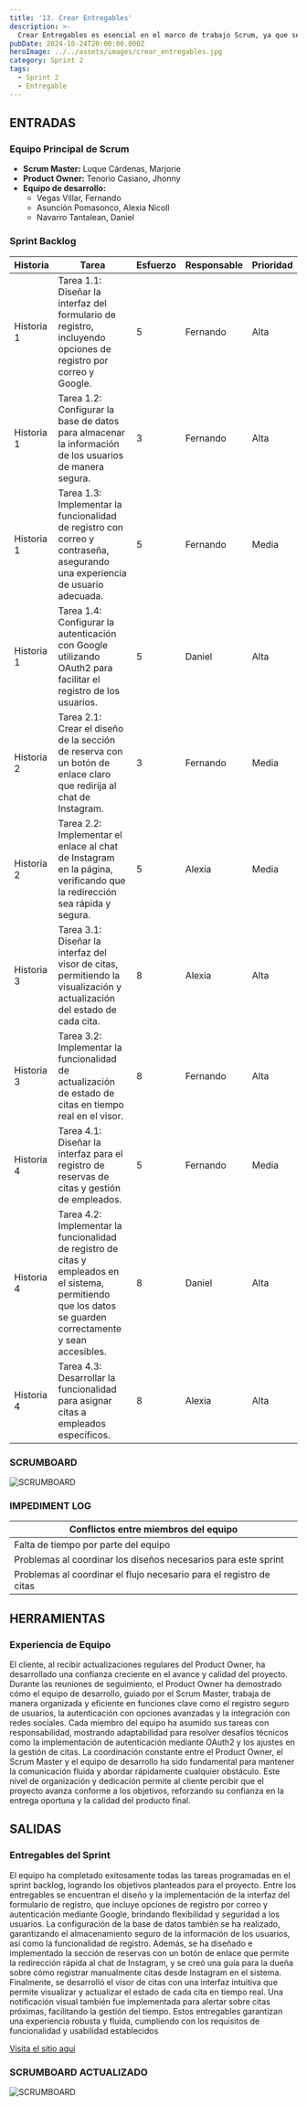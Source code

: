 ```yaml
---
title: '13. Crear Entregables'
description: >-
  Crear Entregables es esencial en el marco de trabajo Scrum, ya que se enfoca en la producción de incrementos funcionales y listos para su entrega al final de cada sprint. Estos entregables son el resultado de las historias de usuario completadas y las tareas asociadas, proporcionando valor tangible al cliente y retroalimentación temprana para posibles ajustes en el siguiente sprint.
pubDate: 2024-10-24T20:00:00.000Z
heroImage: ../../assets/images/crear_entregables.jpg
category: Sprint 2
tags:
  - Sprint 2
  - Entregable
---
```


## ENTRADAS

### Equipo Principal de Scrum

- **Scrum Master:** Luque Cárdenas, Marjorie
- **Product Owner:** Tenorio Casiano, Jhonny
- **Equipo de desarrollo:**
  <ul style={{ listStyleType: 'circle', paddingLeft: '20px' }}>
  	<li>Vegas Villar, Fernando</li>
  	<li>Asunción Pomasonco, Alexia Nicoll</li>
  	<li>Navarro Tantalean, Daniel</li>
  </ul>

### Sprint Backlog

| **Historia** | **Tarea**                                                                                                                   | **Esfuerzo** | **Responsable** | **Prioridad** |
|--------------|-----------------------------------------------------------------------------------------------------------------------------|--------------|-----------------|---------------|
| Historia 1   | Tarea 1.1: Diseñar la interfaz del formulario de registro, incluyendo opciones de registro por correo y Google.             | 5            | Fernando        | Alta          |
| Historia 1   | Tarea 1.2: Configurar la base de datos para almacenar la información de los usuarios de manera segura.                      | 3            | Fernando        | Alta          |
| Historia 1   | Tarea 1.3: Implementar la funcionalidad de registro con correo y contraseña, asegurando una experiencia de usuario adecuada. | 5            | Fernando        | Media         |
| Historia 1   | Tarea 1.4: Configurar la autenticación con Google utilizando OAuth2 para facilitar el registro de los usuarios.             | 5            | Daniel          | Alta          |
| Historia 2   | Tarea 2.1: Crear el diseño de la sección de reserva con un botón de enlace claro que redirija al chat de Instagram.         | 3            | Fernando        | Media         |
| Historia 2   | Tarea 2.2: Implementar el enlace al chat de Instagram en la página, verificando que la redirección sea rápida y segura.     | 5            | Alexia          | Media         |
| Historia 3   | Tarea 3.1: Diseñar la interfaz del visor de citas, permitiendo la visualización y actualización del estado de cada cita.    | 8            | Alexia          | Alta          |
| Historia 3   | Tarea 3.2: Implementar la funcionalidad de actualización de estado de citas en tiempo real en el visor.                     | 8            | Fernando        | Alta          |
| Historia 4   | Tarea 4.1: Diseñar la interfaz para el registro de reservas de citas y gestión de empleados.                                | 5            | Fernando        | Media         |
| Historia 4   | Tarea 4.2: Implementar la funcionalidad de registro de citas y empleados en el sistema, permitiendo que los datos se guarden correctamente y sean accesibles. | 8            | Daniel          | Alta          |
| Historia 4   | Tarea 4.3: Desarrollar la funcionalidad para asignar citas a empleados específicos.                                         | 8            | Alexia          | Alta          |

### SCRUMBOARD

![SCRUMBOARD](../../assets/images/post23.jpeg)

### IMPEDIMENT LOG

| Conflictos entre miembros del equipo              |
| ------------------------------------------------- |
| Falta de tiempo por parte del equipo                |
| Problemas al coordinar los diseños necesarios para este sprint                                |
| Problemas al coordinar el flujo necesario para el registro de citas |

## HERRAMIENTAS

### Experiencia de Equipo

El cliente, al recibir actualizaciones regulares del Product Owner, ha desarrollado una confianza creciente en el avance y calidad del proyecto. Durante las reuniones de seguimiento, el Product Owner ha demostrado cómo el equipo de desarrollo, guiado por el Scrum Master, trabaja de manera organizada y eficiente en funciones clave como el registro seguro de usuarios, la autenticación con opciones avanzadas y la integración con redes sociales. Cada miembro del equipo ha asumido sus tareas con responsabilidad, mostrando adaptabilidad para resolver desafíos técnicos como la implementación de autenticación mediante OAuth2 y los ajustes en la gestión de citas. La coordinación constante entre el Product Owner, el Scrum Master y el equipo de desarrollo ha sido fundamental para mantener la comunicación fluida y abordar rápidamente cualquier obstáculo. Este nivel de organización y dedicación permite al cliente percibir que el proyecto avanza conforme a los objetivos, reforzando su confianza en la entrega oportuna y la calidad del producto final.
## SALIDAS

### Entregables del Sprint

El equipo ha completado exitosamente todas las tareas programadas en el sprint backlog, logrando los objetivos planteados para el proyecto. Entre los entregables se encuentran el diseño y la implementación de la interfaz del formulario de registro, que incluye opciones de registro por correo y autenticación mediante Google, brindando flexibilidad y seguridad a los usuarios. La configuración de la base de datos también se ha realizado, garantizando el almacenamiento seguro de la información de los usuarios, así como la funcionalidad de registro.
Además, se ha diseñado e implementado la sección de reservas con un botón de enlace que permite la redirección rápida al chat de Instagram, y se creó una guía para la dueña sobre cómo registrar manualmente citas desde Instagram en el sistema. Finalmente, se desarrolló el visor de citas con una interfaz intuitiva que permite visualizar y actualizar el estado de cada cita en tiempo real. Una notificación visual también fue implementada para alertar sobre citas próximas, facilitando la gestión del tiempo. Estos entregables garantizan una experiencia robusta y fluida, cumpliendo con los requisitos de funcionalidad y usabilidad establecidos

[Visita el sitio aquí](https://lienzolima.com/home)

### SCRUMBOARD ACTUALIZADO

![SCRUMBOARD](../../assets/images/post23.1.jpeg)

